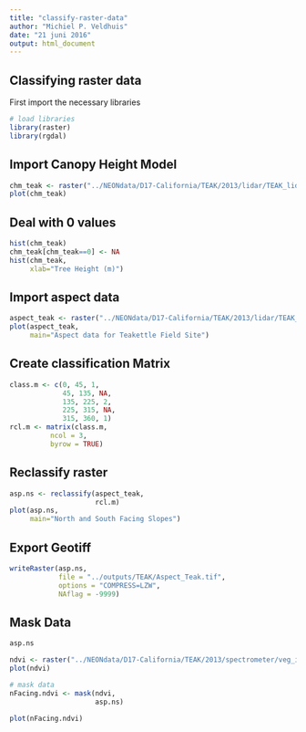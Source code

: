 ```yaml
---
title: "classify-raster-data"
author: "Michiel P. Veldhuis"
date: "21 juni 2016"
output: html_document
---
```


## Classifying raster data
First import the necessary libraries


```r

# load libraries
library(raster)
library(rgdal)

```

## Import Canopy Height Model

```r

chm_teak <- raster("../NEONdata/D17-California/TEAK/2013/lidar/TEAK_lidarCHM.tif")
plot(chm_teak)

```

## Deal with 0 values

```r

hist(chm_teak)
chm_teak[chm_teak==0] <- NA
hist(chm_teak,
     xlab="Tree Height (m)")

```

## Import aspect data

```r

aspect_teak <- raster("../NEONdata/D17-California/TEAK/2013/lidar/TEAK_lidarAspect.tif")
plot(aspect_teak,
     main="Aspect data for Teakettle Field Site")

```

## Create classification Matrix

```r

class.m <- c(0, 45, 1,
             45, 135, NA,
             135, 225, 2,
             225, 315, NA,
             315, 360, 1)
rcl.m <- matrix(class.m, 
          ncol = 3,
          byrow = TRUE)

```

## Reclassify raster

```r

asp.ns <- reclassify(aspect_teak,
                     rcl.m)
plot(asp.ns, 
     main="North and South Facing Slopes")
```

## Export Geotiff

```r

writeRaster(asp.ns,
            file = "../outputs/TEAK/Aspect_Teak.tif",
            options = "COMPRESS=LZW",
            NAflag = -9999)

```

  
## Mask Data

```r

asp.ns

ndvi <- raster("../NEONdata/D17-California/TEAK/2013/spectrometer/veg_index/TEAK_NDVI.tif")
plot(ndvi)

# mask data
nFacing.ndvi <- mask(ndvi, 
                     asp.ns) 

plot(nFacing.ndvi)


```

